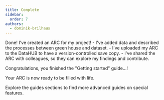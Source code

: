 ```yaml
---
title: Complete
sidebar:
  order: 7
authors:
  - dominik-brilhaus
---
```



<ViolaSays>
Done! I've created an ARC for my project!
- I've added data and described the processes between green house and dataset. 
- I've uploaded my ARC to the DataHUB to have a version-controlled save copy. 
- I've shared the ARC with colleagues, so they can explore my findings and contribute. 
</ViolaSays>

Congratulations, you finished the "Getting started" guide...!

Your ARC is now ready to be filled with life.

Explore the guides sections to find more advanced guides on special features. 

